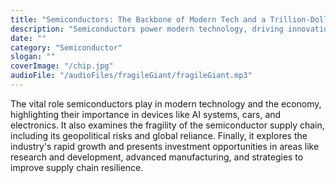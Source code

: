 ```yaml
---
title: "Semiconductors: The Backbone of Modern Tech and a Trillion-Dollar Opportunity"
description: "Semiconductors power modern technology, driving innovation, economic growth, and investment opportunities in a rapidly evolving global market."
date: ""
category: "Semiconductor"
slogan: ""
coverImage: "/chip.jpg"
audioFile: "/audioFiles/fragileGiant/fragileGiant.mp3"
---
```


The vital role semiconductors play in modern technology and the economy, highlighting their importance in devices like AI systems, cars, and electronics. It also examines the fragility of the semiconductor supply chain, including its geopolitical risks and global reliance. Finally, it explores the industry's rapid growth and presents investment opportunities in areas like research and development, advanced manufacturing, and strategies to improve supply chain resilience.
